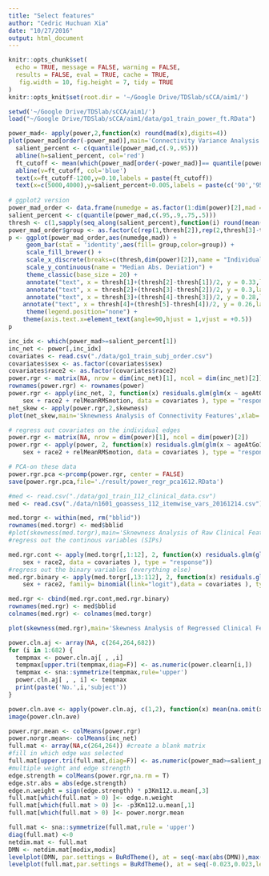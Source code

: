 ```yaml
---
title: "Select features"
author: "Cedric Huchuan Xia"
date: "10/27/2016"
output: html_document
---
```


```r
knitr::opts_chunk$set(
  echo = TRUE, message = FALSE, warning = FALSE,
  results = FALSE, eval = TRUE, cache = TRUE,
   fig.width = 10, fig.height = 7, tidy = TRUE
)
knitr::opts_knit$set(root.dir = '~/Google Drive/TDSlab/sCCA/aim1/')
```
  
```r
setwd('~/Google Drive/TDSlab/sCCA/aim1/')
load("~/Google Drive/TDSlab/sCCA/aim1/data/go1_train_power_ft.RData")
```


```r
power_mad<- apply(power,2,function(x) round(mad(x),digits=4))
plot(power_mad[order(-power_mad)],main='Connectivity Variance Analysis',xlab='Connectivity Feature',ylab='Median Abs. Deviation')
  salient_percent <- c(quantile(power_mad,c(.9,.95)))
  abline(h=salient_percent, col='red')
  ft_cutoff <- mean(which(power_mad[order(-power_mad)]== quantile(power_mad,.95)))
  abline(v=ft_cutoff, col='blue')
  text(x=ft_cutoff-1200,y=0.10,labels = paste(ft_cutoff))
  text(x=c(5000,4000),y=salient_percent+0.005,labels = paste(c('90','95'),' %',sep='') )
  
# ggplot2 version
power_mad_order <- data.frame(numedge = as.factor(1:dim(power)[2],mad = power_mad[order(-power_mad)]))
salient_percent <- c(quantile(power_mad,c(.95,.9,.75,.5)))
thresh <- c(1,sapply(seq_along(salient_percent),function(i) round(mean(which(power_mad_order$mad == salient_percent[i])))), dim(power)[2])
power_mad_order$group <- as.factor(c(rep(1,thresh[2]),rep(2,thresh[3]-thresh[2]),rep(3,thresh[4]-thresh[3]),rep(4,thresh[5]-thresh[4]),rep(5,thresh[6]-thresh[5])))
p <- ggplot(power_mad_order,aes(numedge,mad)) +
     geom_bar(stat = 'identity',aes(fill= group,color=group)) +
     scale_fill_brewer() +
     scale_x_discrete(breaks=c(thresh,dim(power)[2]),name = "Individual Edge") +
     scale_y_continuous(name = "Median Abs. Deviation") +
     theme_classic(base_size = 20) +
     annotate("text", x = thresh[1]+(thresh[2]-thresh[1])/2, y = 0.33,label = "95%",size =4.5,colour = "black" ) +
     annotate("text", x = thresh[2]+(thresh[3]-thresh[2])/2, y = 0.3,label = "90%",size =4.5,colour = "black" ) +
     annotate("text", x = thresh[3]+(thresh[4]-thresh[3])/2, y = 0.28,label = "75%",size =4.5,colour = "black" ) +
    annotate("text", x = thresh[4]+(thresh[5]-thresh[4])/2, y = 0.26,label = "50%",size =4.5,colour = "black" ) +
     theme(legend.position="none") +
    theme(axis.text.x=element_text(angle=90,hjust = 1,vjust = +0.5))
p

```

```r
inc_idx <- which(power_mad>=salient_percent[1])
inc_net <- power[,inc_idx]
covariates <- read.csv("./data/go1_train_subj_order.csv")
covariates$sex <- as.factor(covariates$sex)
covariates$race2 <- as.factor(covariates$race2)
power.rgr <- matrix(NA, nrow = dim(inc_net)[1], ncol = dim(inc_net)[2])
rownames(power.rgr) <- rownames(power)
power.rgr <- apply(inc_net, 2, function(x) residuals.glm(glm(x ~ ageAtGo1Scan + 
    sex + race2 + relMeanRMSmotion, data = covariates ), type = "response"))
net_skew <- apply(power.rgr,2,skewness)
plot(net_skew,main='Sknewness Analysis of Connectivity Features',xlab='Connectivity Feature',ylab='Skewness')

# regress out covariates on the individual edges
power.rgr <- matrix(NA, nrow = dim(power)[1], ncol = dim(power)[2])
power.rgr <- apply(power, 2, function(x) residuals.glm(glm(x ~ ageAtGo1Scan + 
    sex + race2 + relMeanRMSmotion, data = covariates ), type = "response"))

# PCA-on these data
power.rgr.pca <-prcomp(power.rgr, center = FALSE)
save(power.rgr.pca,file='./result/power_regr_pca1612.RData')

```

```r
#med <- read.csv("./data/go1_train_112_clinical_data.csv")
med <- read.csv("./data/n1601_goassess_112_itemwise_vars_20161214.csv")

med.torgr <- within(med, rm("bblid"))
rownames(med.torgr) <- med$bblid
#plot(skewness(med.torgr),main='Sknewness Analysis of Raw Clinical Features',xlab='Psychiatric Symptoms',ylab='Skewness')
#regress out the continous variables (SIPs)

med.rgr.cont <- apply(med.torgr[,1:12], 2, function(x) residuals.glm(glm(x ~ ageAtGo1Scan + 
    sex + race2, data = covariates ), type = "response"))
#regress out the binary variables (everything else)
med.rgr.binary <- apply(med.torgr[,13:112], 2, function(x) residuals.glm(glm(x ~ ageAtGo1Scan + 
    sex + race2, family= binomial(link="logit"),data = covariates ), type = "response"))

med.rgr <- cbind(med.rgr.cont,med.rgr.binary)
rownames(med.rgr) <- med$bblid
colnames(med.rgr) <- colnames(med.torgr)

plot(skewness(med.rgr),main='Skewness Analysis of Regressed Clinical Features',xlab='Psychiatric Symptoms',ylab='Skewness')

```

```r
power.cln.aj <- array(NA, c(264,264,682))
for (i in 1:682) {
  tempmax <- power.cln.aj[ , ,i]
  tempmax[upper.tri(tempmax,diag=F)] <- as.numeric(power.clearn[i,])
  tempmax <- sna::symmetrize(tempmax,rule='upper')
  power.cln.aj[ , , i] <- tempmax
  print(paste('No.',i,'subject'))
}

power.cln.ave <- apply(power.cln.aj, c(1,2), function(x) mean(na.omit(x)))
image(power.cln.ave)
```


```r
power.rgr.mean <- colMeans(power.rgr)
power.norgr.mean<- colMeans(inc_net)
full.mat <- array(NA,c(264,264)) #create a blank matrix
#fill in which edge was selected
full.mat[upper.tri(full.mat,diag=F)] <- as.numeric(power_mad>=salient_percent[1])
#multiple weight and edge strength
edge.strength = colMeans(power.rgr,na.rm = T)
edge.str.abs = abs(edge.strength)
edge.n.weight = sign(edge.strength) * p3Km112.u.mean[,3]
full.mat[which(full.mat > 0) ]<- edge.n.weight
full.mat[which(full.mat > 0) ]<- -p3Km112.u.mean[,1]
full.mat[which(full.mat > 0) ]<- power.norgr.mean

full.mat <- sna::symmetrize(full.mat,rule = 'upper')
diag(full.mat) <-0
netdim.mat <- full.mat
DMN <- netdim.mat[modix,modix]
levelplot(DMN, par.settings = BuRdTheme(), at = seq(-max(abs(DMN)),max(abs(DMN)),length.out = 10 ), scales=list( x=list(draw=FALSE), y=list(draw=FALSE)), xlab='',ylab='',main='DMN')
levelplot(full.mat,par.settings = BuRdTheme(), at = seq(-0.023,0.023,length.out = 100))
```
